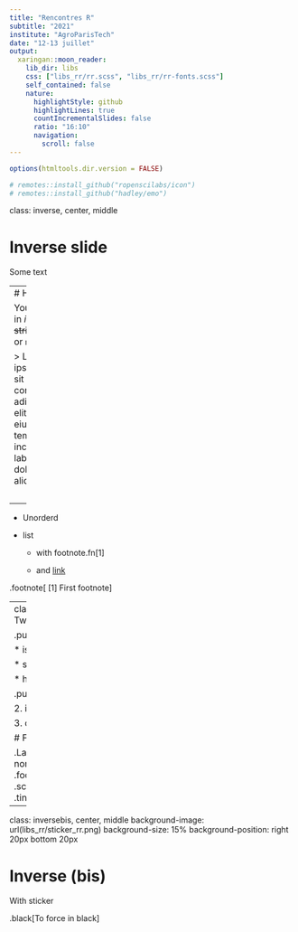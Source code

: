 ```yaml
---
title: "Rencontres R"
subtitle: "2021"
institute: "AgroParisTech"
date: "12-13 juillet"
output:
  xaringan::moon_reader:
    lib_dir: libs
    css: ["libs_rr/rr.scss", "libs_rr/rr-fonts.scss"]
    self_contained: false
    nature:
      highlightStyle: github
      highlightLines: true
      countIncrementalSlides: false
      ratio: "16:10"
      navigation:
        scroll: false
---
```

```r
options(htmltools.dir.version = FALSE)
```

```r
# remotes::install_github("ropenscilabs/icon")
# remotes::install_github("hadley/emo")
```


class: inverse, center, middle

# Inverse slide

Some text

---
# Hello World 

You can write in *italic*, **bold**, ~~strikethrough~~, or `monospace`.

> Lorem ipsum dolor sit amet, consectetur adipiscing elit, sed do eiusmod tempor incididunt ut labore et dolore magna aliqua. 

<br>

--

- Unorderd

- list
 
  - with footnote.fn[1]
  
  - and [link](https://github.com/yihui/xaringan)
  
.footnote[
[1] First footnote
]

---
class: noslidenumber
# Two-column layout 

.pull-left[
* There 

* is no

  * slide numbering 
  
  * here
]

.pull-right[
1. This

2. is an

3. ordered list
]

# Font size 

.Large[Large]
.large[large]
normal
.small[small]
.footnotesize[footnotesize]
.scriptsize[scriptsize]
.tiny[tiny]

---
class: inversebis, center, middle
background-image: url(libs_rr/sticker_rr.png)
background-size: 15%
background-position: right 20px bottom 20px

# Inverse (bis)

With sticker

.black[To force in black]
